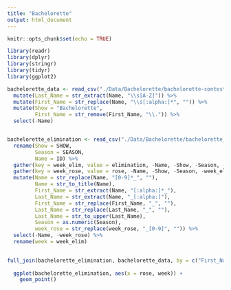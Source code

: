 ```yaml
---
title: "Bachelorette"
output: html_document
---
```


```r
knitr::opts_chunk$set(echo = TRUE)
```

```r
library(readr)
library(dplyr)
library(stringr)
library(tidyr)
library(ggplot2)

bachelorette_data <- read_csv("./Data/Bachelorette/bachelorette-contestants.csv") %>%
  mutate(Last_Name = str_extract(Name, "\\s[A-Z]")) %>%
  mutate(First_Name = str_replace(Name, "\\s[:alpha:]*", "")) %>%
  mutate(Show = "Bachelorette",
         First_Name = str_remove(First_Name, "\\.")) %>%
  select(-Name)


bachelorette_elimination <- read_csv("./Data/Bachelorette/bachelorette_elimination.csv", col_names = TRUE, skip = 1) %>%
  rename(Show = SHOW,
         Season = SEASON,
         Name = ID) %>%
  gather(key = week_elim, value = elimination, -Name, -Show, -Season, -"1_1", -"2_1", -"3_1", -"4_1", -"5_1", -"6_1", -"7_1", -"8_1", -"9_1", -"10_1") %>%
  gather(key = week_rose, value = rose, -Name, -Show, -Season, -week_elim, -elimination) %>%
  mutate(Name = str_replace(Name, "[0-9]*_", ""),
         Name = str_to_title(Name),
         First_Name = str_extract(Name, "[:alpha:]*_"),
         Last_Name = str_extract(Name, "_[:alpha:]"),
         First_Name = str_replace(First_Name, "_", ""),
         Last_Name = str_replace(Last_Name, "_", ""),
         Last_Name = str_to_upper(Last_Name),
         Season = as.numeric(Season),
         week_rose = str_replace(week_rose, "_[0-9]", "")) %>%
  select(-Name, -week_rose) %>%
  rename(week = week_elim)
  

full_join(bachelorette_elimination, bachelorette_data, by = c("First_Name", "Show", "Season"))
  
  ggplot(bachelorette_elimination, aes(x = rose, week)) +
    geom_point()
```

